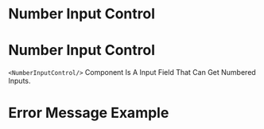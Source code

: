 
# Number Input Control

<Canvas>
  <Story id="components-number-input-control--default"/>
</Canvas>

# Number Input Control
`<NumberInputControl/>` Component Is A Input Field That Can Get Numbered Inputs.

<Source
  dark
  format={false}
/>
<ArgsTable of={NumberInputControl}/>


# Error Message Example
<Canvas>
  <Story id="components-number-input-control--error-message"/>
</Canvas>